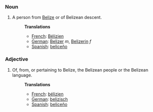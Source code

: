 ===Noun===
#A person from [[Belize]] or of Belizean descent.
#:'''Translations'''
#:*[[French]]: [[Bélizien]]
#:*[[German]]: [[Belizer]] ''m'', [[Belizerin]] ''f''
#:*[[Spanish]]: [[beliceño]]

===Adjective===
#Of, from, or pertaining to Belize, the Belizean people or the Belizean language.
#:'''Translations'''
#:*[[French]]: [[bélizien]]
#:*[[German]]: [[belizisch]]
#:*[[Spanish]]: [[beliceño]]